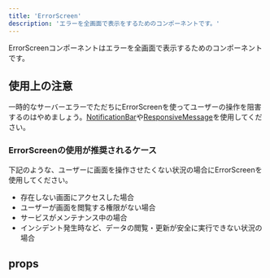 ```yaml
---
title: 'ErrorScreen'
description: 'エラーを全画面で表示をするためのコンポーネントです。'
---
```


ErrorScreenコンポーネントはエラーを全画面で表示するためのコンポーネントです。

<ComponentStory name="ErrorScreen" />

## 使用上の注意

一時的なサーバーエラーでただちにErrorScreenを使ってユーザーの操作を阻害するのはやめましょう。[NotificationBar](/products/components/notification-bar/)や[ResponsiveMessage](/products/components/response-message/)を使用してください。

### ErrorScreenの使用が推奨されるケース

下記のような、ユーザーに画面を操作させたくない状況の場合にErrorScreenを使用してください。

- 存在しない画面にアクセスした場合
- ユーザーが画面を閲覧する権限がない場合
- サービスがメンテナンス中の場合
- インシデント発生時など、データの閲覧・更新が安全に実行できない状況の場合

## props

<ComponentPropsTable name="ErrorScreen" />


